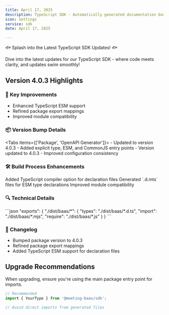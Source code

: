 ```yaml
---
title: April 17, 2025
description: TypeScript SDK - Automatically generated documentation based on Git activity.
icon: Settings
service: sdk
date: April 17, 2025

---
```


🐟 Splash into the Latest TypeScript SDK Updates! 🐟

<Callout type="info">
Dive into the latest updates for our TypeScript SDK - where code meets clarity, and updates swim smoothly!
</Callout>

## Version 4.0.3 Highlights

### 🚀 Key Improvements

- Enhanced TypeScript ESM support
- Refined package export mappings
- Improved module compatibility

### 📦 Version Bump Details

<Tabs items={['Package', 'OpenAPI Generator']}>
  <Tab value="Package">
    - Updated to version 4.0.3
    - Added explicit type, ESM, and CommonJS entry points
  </Tab>
  <Tab value="OpenAPI Generator">
    - Version updated to 4.0.3
    - Improved configuration consistency
  </Tab>
</Tabs>

### 🛠 Build Process Enhancements

<Steps>
  <Step>Added TypeScript compiler option for declaration files</Step>
  <Step>Generated `.d.mts` files for ESM type declarations</Step>
  <Step>Improved module compatibility</Step>
</Steps>

### 🔍 Technical Details

<Accordions>
  <Accordion title="Export Mapping" value="exports">
    ```json
    "exports": {
      "./dist/baas/*": {
        "types": "./dist/baas/*.d.ts",
        "import": "./dist/baas/*.mjs",
        "require": "./dist/baas/*.js"
      }
    }
    ```
  </Accordion>
</Accordions>

### 📝 Changelog

- Bumped package version to 4.0.3
- Refined package export mappings
- Added TypeScript ESM support for declaration files

## Upgrade Recommendations

<Callout type="warn">
When upgrading, ensure you're using the main package entry point for imports.
</Callout>

```typescript
// Recommended
import { YourType } from '@meeting-baas/sdk';

// Avoid direct imports from generated files
```